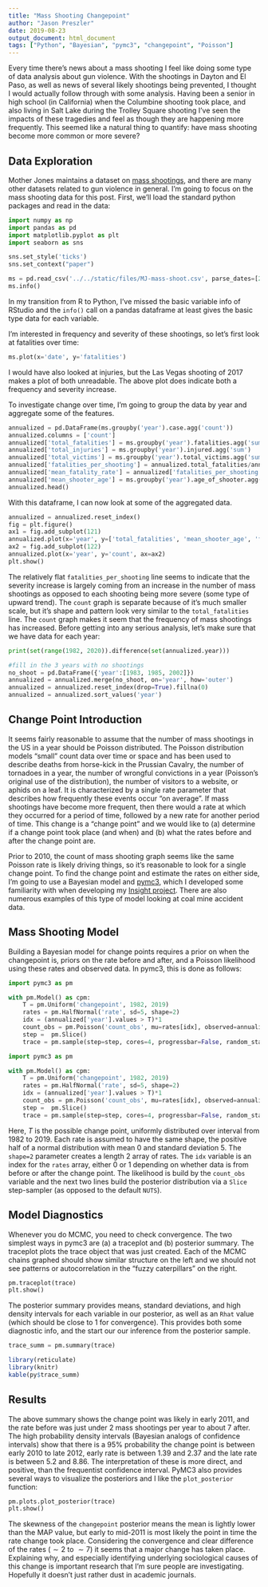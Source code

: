 ```yaml
---
title: "Mass Shooting Changepoint"
author: "Jason Preszler"
date: 2019-08-23
output_document: html_document
tags: ["Python", "Bayesian", "pymc3", "changepoint", "Poisson"]
---
```


Every time there's news about a mass shooting I feel like doing some type of data analysis about gun violence. With the shootings in Dayton and El Paso, as well as news of several likely shootings being prevented, I thought I would actually follow through with some analysis. Having been a senior in high school (in California) when the Columbine shooting took place, and also living in Salt Lake during the Trolley Square shooting I've seen the impacts of these tragedies and feel as though they are happening more frequently. This seemed like a natural thing to quantify: have mass shooting become more common or more severe?

## Data Exploration

Mother Jones maintains a dataset on [mass shootings](https://www.motherjones.com/politics/2012/12/mass-shootings-mother-jones-full-data/), and there are many other datasets related to gun violence in general. I'm going to focus on the mass shooting data for this post. First, we'll load the standard python packages and read in the data:
```python
import numpy as np
import pandas as pd
import matplotlib.pyplot as plt
import seaborn as sns

sns.set_style('ticks')
sns.set_context("paper")

ms = pd.read_csv('../../static/files/MJ-mass-shoot.csv', parse_dates=[2])
ms.info()
```

In my transition from R to Python, I've missed the basic variable info of RStudio and the `info()` call on a pandas dataframe at least gives the basic type data for each variable.

I'm interested in frequency and severity of these shootings, so let's first look at fatalities over time:
```python
ms.plot(x='date', y='fatalities')
```
I would have also looked at injuries, but the Las Vegas shooting of 2017 makes a plot of both unreadable. The above plot does indicate both a frequency and severity increase.

To investigate change over time, I'm going to group the data by year and aggregate some of the features.
```python
annualized = pd.DataFrame(ms.groupby('year').case.agg('count'))
annualized.columns = ['count']
annualized['total_fatalities'] = ms.groupby('year').fatalities.agg('sum')
annualized['total_injuries'] = ms.groupby('year').injured.agg('sum')
annualized['total_victims'] = ms.groupby('year').total_victims.agg('sum')
annualized['fatalities_per_shooting'] = annualized.total_fatalities/annualized['count']
annualized['mean_fatality_rate'] = annualized['fatalities_per_shooting']/annualized['total_victims']
annualized['mean_shooter_age'] = ms.groupby('year').age_of_shooter.agg('mean')
annualized.head()
```

With this dataframe, I can now look at some of the aggregated data.
```python
annualized = annualized.reset_index()
fig = plt.figure()
ax1 = fig.add_subplot(121)
annualized.plot(x='year', y=['total_fatalities', 'mean_shooter_age', 'fatalities_per_shooting'], ax=ax1)
ax2 = fig.add_subplot(122)
annualized.plot(x='year', y='count', ax=ax2)
plt.show()
```
The relatively flat `fatalities_per_shooting` line seems to indicate that the severity increase is largely coming from an increase in the number of mass shootings as opposed to each shooting being more severe (some type of upward trend). The `count` graph is separate because of it's much smaller scale, but it's shape and pattern look very similar to the `total_fatalities` line. The `count` graph makes it seem that the frequency of mass shootings has increased. Before getting into any serious analysis, let's make sure that we have data for each year:
```python
print(set(range(1982, 2020)).difference(set(annualized.year)))

#fill in the 3 years with no shootings
no_shoot = pd.DataFrame({'year':[1983, 1985, 2002]})
annualized = annualized.merge(no_shoot, on='year', how='outer')
annualized = annualized.reset_index(drop=True).fillna(0)
annualized = annualized.sort_values('year')
```

## Change Point Introduction

It seems fairly reasonable to assume that the number of mass shootings in the US in a year should be Poisson distributed. The Poisson distribution models "small" count data over time or space and has been used to describe deaths from horse-kick in the Prussian Cavalry, the number of tornadoes in a year, the number of wrongful convictions in a year (Poisson's original use of the distribution), the number of visitors to a website, or aphids on a leaf. It is characterized by a single rate parameter that describes how frequently these events occur "on average". If mass shootings have become more frequent, then there would a rate at which they occurred for a period of time, followed by a new rate for another period of time. This change is a "change point" and we would like to (a) determine if a change point took place (and when) and (b) what the rates before and after the change point are.

Prior to 2010, the count of mass shooting graph seems like the same Poisson rate is likely driving things, so it's reasonable to look for a single change point. To find the change point and estimate the rates on either side, I'm going to use a Bayesian model and [pymc3](https://docs.pymc.io), which I developed some familiarity with when developing my [Insight project](https://github.com/jpreszler/realallocator_full). There are also numerous examples of this type of model looking at coal mine accident data.

## Mass Shooting Model

Building a Bayesian model for change points requires a prior on when the changepoint is, priors on the rate before and after, and a Poisson likelihood using these rates and observed data. In pymc3, this is done as follows:
```python
import pymc3 as pm

with pm.Model() as cpm:
    T = pm.Uniform('changepoint', 1982, 2019)
    rates = pm.HalfNormal('rate', sd=5, shape=2)
    idx = (annualized['year'].values > T)*1
    count_obs = pm.Poisson('count_obs', mu=rates[idx], observed=annualized['count'].values)
    step =  pm.Slice()
    trace = pm.sample(step=step, cores=4, progressbar=False, random_state=57)
```

```python
import pymc3 as pm

with pm.Model() as cpm:
    T = pm.Uniform('changepoint', 1982, 2019)
    rates = pm.HalfNormal('rate', sd=5, shape=2)
    idx = (annualized['year'].values > T)*1
    count_obs = pm.Poisson('count_obs', mu=rates[idx], observed=annualized['count'].values)
    step =  pm.Slice()
    trace = pm.sample(step=step, cores=4, progressbar=False, random_state=57)
```

Here, $T$ is the possible change point, uniformly distributed over interval from 1982 to 2019. Each rate is assumed to have the same shape, the positive half of a normal distribution with mean 0 and standard deviation 5. The `shape=2` parameter creates a length 2 array of rates. The `idx` variable is an index for the `rates` array, either 0 or 1 depending on whether data is from before or after the change point. The likelihood is build by the `count_obs` variable and the next two lines build the posterior distribution via a `Slice` step-sampler (as opposed to the default `NUTS`).

## Model Diagnostics

Whenever you do MCMC, you need to check convergence. The two simplest ways in pymc3 are (a) a traceplot and (b) posterior summary. The traceplot plots the trace object that was just created. Each of the MCMC chains graphed should show similar structure on the left and we should not see patterns or autocorrelation in the "fuzzy caterpillars" on the right.
```python
pm.traceplot(trace)
plt.show()
```

The posterior summary provides means, standard deviations, and high density intervals for each variable in our posterior, as well as an `Rhat` value (which should be close to 1 for convergence). This provides both some diagnostic info, and the start our our inference from the posterior sample.
```python
trace_summ = pm.summary(trace)
```

```r
library(reticulate)
library(knitr)
kable(py$trace_summ)
```

## Results

The above summary shows the change point was likely in early 2011, and the rate before was just under 2 mass shootings per year to about 7 after. The high probability density intervals (Bayesian analogs of confidence intervals) show that there is a $95\%$ probability the change point is between early 2010 to late 2012, early rate is between $1.39$ and $2.37$ and the late rate is between $5.2$ and $8.86$. The interpretation of these is more direct, and positive, than the frequentist confidence interval. PyMC3 also provides several ways to visualize the posteriors and I like the `plot_posterior` function:
```python
pm.plots.plot_posterior(trace)
plt.show()
```

The skewness of the `changepoint` posterior means the mean is lightly lower than the MAP value, but early to mid-2011 is most likely the point in time the rate change took place. Considering the convergence and clear difference of the rates ($\sim 2$ to $\sim 7$) it seems that a major change has taken place. Explaining why, and especially identifying underlying sociological causes of this change is important research that I'm sure people are investigating. Hopefully it doesn't just rather dust in academic journals.
